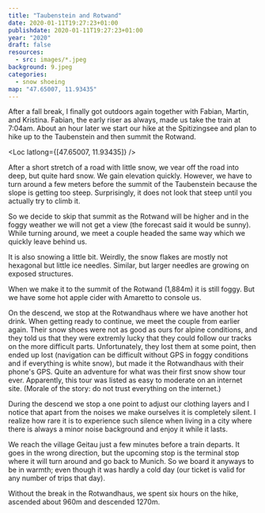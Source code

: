 ```yaml
---
title: "Taubenstein and Rotwand"
date: 2020-01-11T19:27:23+01:00
publishdate: 2020-01-11T19:27:23+01:00
year: "2020"
draft: false
resources:
  - src: images/*.jpeg
background: 9.jpeg
categories:
  - snow shoeing
map: "47.65007, 11.93435"
---
```


After a fall break, I finally got outdoors again together with Fabian, Martin, and
Kristina. Fabian, the early riser as always, made us take the train at 7:04am.
About an hour later we start our hike at the Spitizingsee and plan to hike up
to the Taubenstein and then summit the Rotwand.

<!--more-->

<Loc latlong={[47.65007, 11.93435]} />

After a short stretch of a road with little snow, we vear off the road into
deep, but quite hard snow. We gain elevation quickly. However, we have to turn
around a few meters before the summit of the Taubenstein because the slope is
getting too steep. Surprisingly, it does not look that steep until you actually
try to climb it.

<Rimg
  src="1.jpeg"
  caption="It does not look that steep, but we barely made it past the tree."
/>

So we decide to skip that summit as the Rotwand will be higher and in
the foggy weather we will not get a view (the forecast said it would be
sunny). While turning around, we meet a couple headed the same way which we
quickly leave behind us.

<Gallery>
  <Rimg src="2.jpeg" alt="Snow covered tree." />
  <Rimg src="4.jpeg" alt="On the way the Rotwand." />
</Gallery>

It is also snowing a little bit. Weirdly, the snow flakes are mostly not
hexagonal but little ice needles. Similar, but larger needles are growing on
exposed structures.

<Rimg src="3.jpeg" caption="Ice needles on a gate." />

When we make it to the summit of the Rotwand (1,884m) it is still foggy. But we
have some hot apple cider with Amaretto to console us.

<Gallery>
  <Rimg src="5.jpeg" alt="The summit cross." />
  <Rimg src="6.jpeg" alt="On the summit." />
</Gallery>

<Rimg src="7.jpeg" caption="Fabian's hair got iced up." />

On the descend, we stop at the Rotwandhaus where we have another hot drink. When
getting ready to continue, we meet the couple from earlier again. Their snow
shoes were not as good as ours for alpine conditions, and they told us that they
were extremly lucky that they could follow our tracks on the more difficult
parts. Unfortunately, they lost them at some point, then ended up lost
(navigation can be difficult without GPS in foggy conditions and if everything
is white snow), but made it the Rotwandhaus with their phone's GPS. Quite an
adventure for what was their first snow show tour ever. Apparently, this tour
was listed as easy to moderate on an internet site. (Morale of the story: do not
trust everything on the internet.)

<Gallery>
  <Rimg src="9.jpeg" alt="" />
  <Rimg src="10.jpeg" alt="" />
  <Rimg
    src="11.jpeg"
    caption="The sun finally poking a little bit through the clouds behind the ridge line."
  />
  <Rimg
    src="12.jpeg"
    caption="Going downhill too fast can lead to a loss of balance."
  />
</Gallery>

During the descend we stop a one point to adjust our clothing layers and
I notice that apart from the noises we make ourselves it is completely silent.
I realize how rare it is to experience such silence when living in a city where
there is always a minor noise background and enjoy it while it lasts.

We reach the village Geitau just a few minutes before a train departs. It
goes in the wrong direction, but the upcoming stop is the terminal stop
where it will turn around and go back to Munich. So we board it anyways to be in
warmth; even though it was hardly a cold day (our ticket is valid for any number
of trips that day).

Without the break in the Rotwandhaus, we spent six hours on the hike, ascended
about 960m and descended 1270m.
